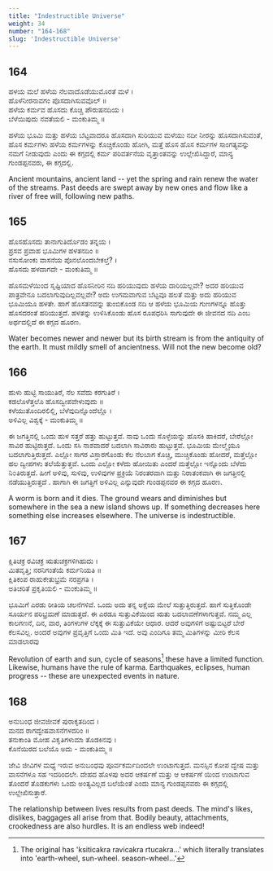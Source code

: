 ```yaml
---
title: "Indestructible Universe"
weight: 34
number: "164-168"
slug: 'Indestructible Universe'
---
```


## 164
ಹಳಯ ಮಲೆ ಹಳೆಯ ನೆಲವಾದೊಡೆಯುಮೊರತೆ ಮಳೆ ।  
ಹೊಳೆನೀರನಾವಗಂ ಪೊಸದಾಗಿಸುವವೊಲ್ ॥  
ಹಳೆಯ ಕರ್ಮವ ಹೊಸದು ಕೊಚ್ಚಿ ಪೌರುಷನದಿಯ ।  
ಬೆಳೆಯಿಪುದು ನವತೆಯಲಿ - ಮಂಕುತಿಮ್ಮ ॥

ಹಳೆಯ ಭೂಮಿ ಮತ್ತು ಹಳೆಯ ಬೆಟ್ಟವಾದರೂ ಹೊಸದಾಗಿ ಸುರಿಯುವ ಮಳೆಯು ನದೀ ನೀರನ್ನು ಹೊಸದಾಗಿಸುವಂತೆ, ಹೊಸ ಕರ್ಮಗಳು ಹಳೆಯ ಕರ್ಮಗಳನ್ನು ಕೊಚ್ಚಿಕೊಂಡು ಹೋಗಿ, ಮತ್ತೆ ಹೊಸ ಹೊಸ ಕರ್ಮಗಳ ಸಾಂಗತ್ಯವನ್ನು ನಮಗೆ ನೀಡುವುದು ಎಂದು ಈ ಕಗ್ಗದಲ್ಲಿ ಕರ್ಮ ಪರಿವರ್ತನೆಯ ವೃತ್ತಾಂತವನ್ನು ಉಲ್ಲೇಖಿಸಿದ್ದಾರೆ, ಮಾನ್ಯ ಗುಂಡಪ್ಪನವರು, ಈ ಕಗ್ಗದಲ್ಲಿ.

Ancient mountains, ancient land -- yet the spring and rain renew the water of the streams. Past deeds are swept away by new ones and flow like a river of free will, following new paths.

## 165
ಹೊಸಹೊಸದು ತಾನಾಗುತಿರ್ದೊಡಂ ತನ್ನಯ ।  
ಪ್ರಸವ ಪ್ರವಾಹ ಭೂಮಿಗಳ ಹಳತನದಿಂ ॥  
ನಸುಸೋಂಕು ವಾಸನೆಯ ಪೊನಲೊಂದಬೇಕಲ್ತೆ? ।  
ಹೊಸದು ಹಳದಾಗದೇ - ಮಂಕುತಿಮ್ಮ ॥

ಹೊಸಮಳೆಯಿಂದ ಸೃಷ್ಟಿಯಾದ ಹೊಸನೀರಿನ ನದಿ ಹರಿಯುವುದು ಹಳೆಯ ದಾರಿಯಲ್ಲವೇ? ಅದರ ಹರಿಯುವ ಪಾತ್ರವೇನೂ ಬದಲಾಗುವುದಿಲ್ಲವಲ್ಲವೇ? ಅದು ಉಗಮವಾಗುವ ಬೆಟ್ಟವೂ ಹಲತೆ ಮತ್ತು ಅದು ಹರಿಯುವ ಭೂಮಿಯೂ ಹಳತೇ. ಹಾಗೆ ಹೊಸತನವನ್ನು ತುಂಬಿಕೊಂಡ ನದಿ ಆ ಹಳೆಯ ಭೂಮಿಯ ಗುಣಗಳನ್ನೂ ಹೊತ್ತು ಹೊಸದರಂತೆ ಹರಿಯುತ್ತದೆ. ಹಳತನ್ನು ಉಳಿಸಿಕೊಂಡು ಹೊಸ ರೂಪಧರಿಸಿ ಸಾಗುವುದೇ ಈ ಜೀವನದ ನದಿ ಎಂಬ ಅರ್ಥದಲ್ಲಿದೆ ಈ ಕಗ್ಗದ ಹೂರಣ.

Water becomes newer and newer but its birth stream is from the antiquity of the earth. It must mildly smell of ancientness. Will not the new become old?

## 166
ಹುಳು ಹುಟ್ಟಿ ಸಾಯುತಿರೆ, ನೆಲ ಸವೆದು ಕರಗುತಿರೆ ।  
ಕಡಲೊಳೆತ್ತಲೊ ಹೊಸದ್ವೀಪವೇಳುವುದು ॥  
ಕಳೆಯುತೊಂದಿರಲಿಲ್ಲಿ, ಬೆಳೆವುದಿನ್ನೊಂದೆಲ್ಲೊ ।  
ಅಳಿವಿಲ್ಲ ವಿಶ್ವಕ್ಕೆ - ಮಂಕುತಿಮ್ಮ ॥

ಈ ಜಗತ್ತಿನಲ್ಲಿ ಒಂದು ಹುಳ ಸತ್ತರೆ ಹತ್ತು ಹುಟ್ಟುತ್ತವೆ. ನಾವು ಒಂದು ಸೊಳ್ಳೆಯನ್ನು ಹೊಸಕಿ ಹಾಕಿದರೆ, ಬೇರೆಲ್ಲೋ ಸಾವಿರ ಹುಟ್ಟಿರುತ್ತದೆ. ಒಂದು ಸಸಿ ನಾಶವಾದರೆ ಬದಲಾಗಿ ಸಾವಿರಾರು ಹುಟ್ಟುತ್ತವೆ. ಭೂಮಿಯ ಮೇಲ್ಮೈಯೂ ಬದಲಾಗುತ್ತಿರುತ್ತದೆ. ಎಲ್ಲೋ ಸಾಗರ ವಿಸ್ತಾರಗೊಂಡು ಕೆಲ ನೆಲಬಾಗ ಕೊಚ್ಚಿ, ಮುಚ್ಚಿಕೊಂಡು ಹೋದರೆ, ಮತ್ತೆಲ್ಲೋ ಹಲ ದ್ವೀಪಗಳು ತಲೆಯೆತ್ತುತ್ತವೆ. ಒಂದು ಎಲ್ಲೋ ಕಳೆದು ಹೋಯಿತು ಎಂದರೆ ಮತ್ತೆಲ್ಲೋ ಇನ್ನೊಂದು ಬೆಳೆದು ನಿ೦ತಿರುತ್ತದೆ. ಹೀಗೆ ಅಳಿವು, ಸುಳಿವು, ಉಳಿವುಗಳ ಪ್ರಕ್ರಿಯೆ ನಿರಂತರವಾಗಿ ಮತ್ತು ನಿರಾತಂಕವಾಗಿ ಈ ಜಗತ್ತಿನಲ್ಲಿ ನಡೆಯುತ್ತಿರುತ್ತದೆ . ಹಾಗಾಗಿ ಈ ಜಗತ್ತಿಗೆ ಅಳಿವಿಲ್ಲ ಎನ್ನುವುದೇ ಗುಂಡಪ್ಪನವರ ಈ ಕಗ್ಗದ ಹೂರಣ.

A worm is born and it dies. The ground wears and diminishes but somewhere in the sea a new island shows up. If something decreases here something else increases elsewhere. The universe is indestructible.

## 167
ಕ್ಷಿತಿಚಕ್ರ ರವಿಚಕ್ರ ಋತುಚಕ್ರಗಳಿಗಿಹುದು ।  
ಮಿತವೃತ್ತಿ; ನರನಿಗಂತೆಯೆ ಕರ್ಮನಿಯತಿ ॥  
ಕ್ಷಿತಿಕಂಪ ರಾಹುಕೇತುಭ್ರಮೆ ನರಪ್ರಗತಿ ।  
ಅತಿಚರಿತೆ ಪ್ರಕೃತಿಯಲಿ - ಮಂಕುತಿಮ್ಮ ॥ 

ಭೂಮಿಗೆ ಎರಡು ರೀತಿಯ ಚಲನೆಗಳಿವೆ. ಒಂದು ಅದು ತನ್ನ ಅಕ್ಷೆಯ ಮೇಲೆ ಸುತ್ತುತ್ತಿರುತ್ತದೆ. ಹಾಗೆ ಸುತ್ತಿಕೊಂಡೇ ಸೂರ್ಯನ ಪರಿಭ್ರಮಣೆ ಮಾಡುತ್ತದೆ. ಈ ಎರಡೂ ಸುತ್ತುವಿಕೆಯಿಂದ ಋತು ಬದಲಾವಣೆಗಳಾಗುತ್ತವೆ. ನಮ್ಮ ಎಲ್ಲ ಕಾಲಗಣನೆ, ದಿನ, ವಾರ, ತಿಂಗಳುಗಳ ಲೆಕ್ಕಕ್ಕೆ ಈ ಸುತ್ತುವಿಕೆಯೇ ಆಧಾರ. ಆದರೆ ಅವುಗಳಿಗೆ ಅಷ್ಟುಬಿಟ್ಟರೆ ಬೇರೆ ಕೆಲಸವಿಲ್ಲ. ಅಂದರೆ ಅವುಗಳ ಪ್ರವೃತ್ತಿಗೆ ಒಂದು ಮಿತಿ ಇದೆ. ಅವು ಎಂದಿಗೂ ತಮ್ಮ ಮಿತಿಗಳನ್ನು ಮೀರಿ ಕೆಲಸ ಮಾಡಲಾರವು

Revolution of earth and sun, cycle of seasons[^66] these have a limited function. Likewise, humans have the rule of karma. Earthquakes, eclipses, human progress -- these are unexpected events in nature.

## 168
ಅನುಬಂಧ ಜೀವಜೀವಕೆ ಪುರಾಕೃತದಿಂದ ।  
ಮನದ ರಾಗದ್ವೇಷವಾಸನೆಗಳದರಿಂ ॥  
ತನುಕಾಂತಿ ಮೋಹ ವಿಕೃತಿಗಳುಮಾ ತೊಡಕಿನವು ।  
ಕೊನೆಯಿರದ ಬಲೆಯೊ ಅದು - ಮಂಕುತಿಮ್ಮ ॥

ಜೇವಿ ಜೀವಿಗಳ ಮಧ್ಯೆ ಇರುವ ಅನುಬಂಧವು ಪೂರ್ವಕರ್ಮದಿಂದಲೇ ಉಂಟಾಗುತ್ತದೆ. ಮನಸ್ಸಿನ ಕೋಪ ದ್ವೇಷ ಮತ್ತು ವಾಸನೆಗಳೂ ಸಹ ಇದರಿಂದಲೇ. ದೇಹದ ಹೊಳಪು ಅದರ ಆಕರ್ಷಣೆ ಮತ್ತು ಆ ಆಕರ್ಷಣೆ ಯಿಂದ ಉಂಟಾಗುವ ತೊಂದರೆ ತೊಡಕುಗಳು ಒಂದು ಅಂತ್ಯವಿಲ್ಲದ ಬಲೆಯೆಂತೆ ಎಂದು ಮಾನ್ಯ ಗುಂಡಪ್ಪನವರು ಈ ಕಗ್ಗದಲ್ಲಿ ಉಲ್ಲೇಖಿಸುತ್ತಾರೆ.

The relationship between lives results from past deeds. The mind's likes, dislikes, baggages all arise from that. Bodily beauty, attachments, crookedness are also hurdles. It is an endless web indeed!

[^66]: The original has 'ksiticakra ravicakra rtucakra...' which literally translates into 'earth-wheel, sun-wheel. season-wheel...'